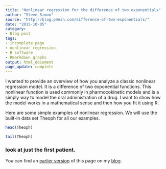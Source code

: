 ```yaml
---
title: "Nonlinear regression for the difference of two exponentials"
author: "Steve Simon"
source: "http://blog.pmean.com/difference-of-two-exponentials/"
date: "2015-10-05"
category: 
- Blog post
tags:
- incomplete page
- nonlinear regression
- R software
- Rmarkdown graphs
output: html_document
page_update: complete
---
```


I wanted to provide an overview of how you analyze a classic nonlinear regression model. It is a difference of two exponential functions. This nonlinear function is used commonly in pharmocokinetic models and is a simply way to model the oral administration of a drug. I want to show how the model works in a mathematical sense and then how you fit it using R.

<!---More--->

Here are some simple examples of nonlinear regression. We will use the built-in data set Theoph for all our examples.

```r
head(Theoph)
```

```r
tail(Theoph)
```

### look at just the first patient.

You can find an [earlier version][sim1] of this page on my [blog][sim2].

[sim1]: http://blog.pmean.com/difference-of-two-exponentials/
[sim2]: http://blog.pmean.com
